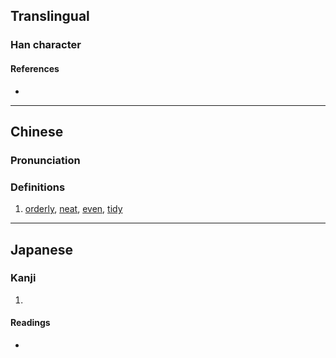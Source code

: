{{character info}}
==Translingual==

===Han character===
{{Han char|rn=9|rad=人|as=09|sn=11|four=24211|canj=OTMV|ids=⿰亻甚}}

====References====
* {{Han ref|kx=0111.060|dkj=00870|hdz=10186.140|uh=5061|ud=20577|bh=D44E|bd=54350}}

----

==Chinese==
{{zh-forms}}

===Pronunciation===
{{zh-pron
|m=zhàn
|c=zaam6
|mc=y
|oc=y
|ma=
|cat=a
}}

===Definitions===
{{zh-hanzi}}

# {{lb|zh|appearance}} [[orderly]], [[neat]], [[even]], [[tidy]]

----

==Japanese==

===Kanji===
{{ja-kanji|grade=|rs=人09}}

# {{rfdef|ja|sort=人09}}

====Readings====
* {{ja-readings|on=たん,だ|kun=そろってすすむ,ととのったさま}}